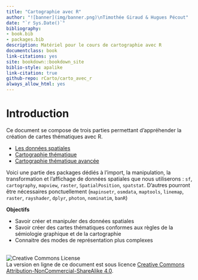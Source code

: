 ```yaml
--- 
title: "Cartographie avec R"
author: "![banner](img/banner.png)\nTimothée Giraud & Hugues Pécout"
date: "`r Sys.Date()`"
bibliography:
- book.bib
- packages.bib
description: Matériel pour le cours de cartographie avec R
documentclass: book
link-citations: yes
site: bookdown::bookdown_site
biblio-style: apalike
link-citation: true
github-repo: rCarto/carto_avec_r
always_allow_html: yes
---
```





# Introduction {-}

Ce document se compose de trois parties permettant d'appréhender la création de cartes thématiques avec R. 

- [Les données spatiales](#chapitre1) 
- [Cartographie thématique](#chapitre2)   
- [Cartographie thématique avancée](#chapitre3)  

Voici une partie des packages dédiés à l'import, la manipulation, la transformation et l'affichage de données spatiales que nous utiliserons : `sf`, `cartography`, `mapview`, `raster`, `SpatialPosition`, `spatstat`. D'autres pourront être nécessaires ponctuellement (`mapinsetr`, `osmdata`, `maptools`, `linemap`, `raster`, `rayshader`, `dplyr`, `photon`, `nominatim`, `banR`)


**Objectifs**

* Savoir créer et manipuler des données spatiales
* Savoir créer des cartes thématiques conformes aux règles de la sémiologie graphique et de la cartographie
* Connaitre des modes de représentation plus complexes

</br>
![Creative Commons License](img/by-nc-sa.png)  
La version en ligne de ce document est sous licence [Creative Commons Attribution-NonCommercial-ShareAlike 4.0](http://creativecommons.org/licenses/by-nc-sa/4.0/). 





